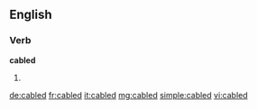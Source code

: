 ==English==

===Verb===
'''cabled'''

# {{past of|[[cable]]}}

[[de:cabled]]
[[fr:cabled]]
[[it:cabled]]
[[mg:cabled]]
[[simple:cabled]]
[[vi:cabled]]